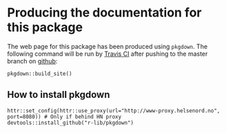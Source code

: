# Producing the documentation for this package

The web page for this package has been produced using `pkgdown`. The following command will be run by [Travis CI](https://travis-ci.org/SKDE-Analyse/dynamiskTabellverk/builds) after pushing to the master branch on [github](https://github.com/SKDE-Analyse/dynamiskTabellverk):
```
pkgdown::build_site()
```


## How to install pkgdown

```
httr::set_config(httr::use_proxy(url="http://www-proxy.helsenord.no", port=8080)) # Only if behind HN proxy
devtools::install_github("r-lib/pkgdown")
```

